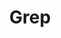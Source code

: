 ---
title: "Grep"
publishedAt: "2025-10-01"
summary: "From-scratch implementation of a grep-like utility in Python"
images:
  - "/images/projects/project-01/grep.jpeg"

link: "https://github.com/moh-sin19/grep"
---